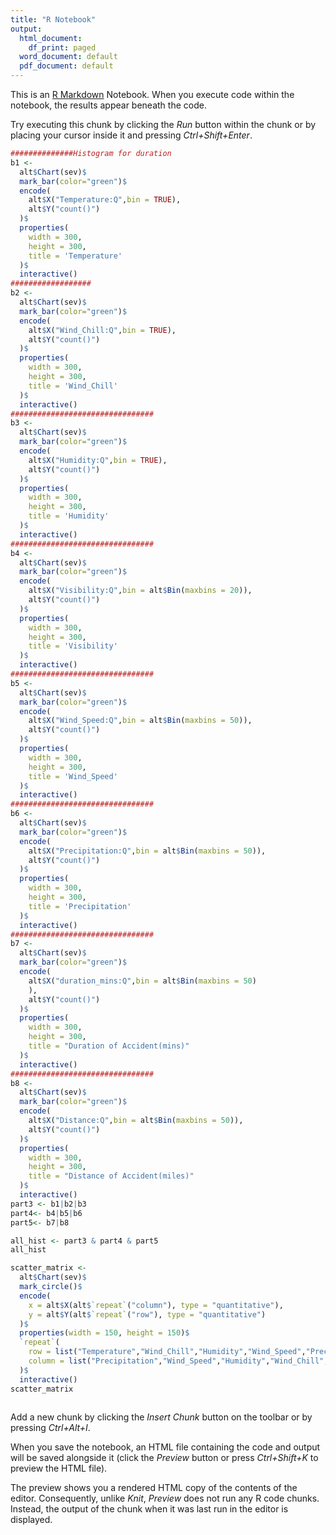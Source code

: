 ---
title: "R Notebook"
output:
  html_document:
    df_print: paged
  word_document: default
  pdf_document: default
---

This is an [R Markdown](http://rmarkdown.rstudio.com) Notebook. When you execute code within the notebook, the results appear beneath the code.

Try executing this chunk by clicking the *Run* button within the chunk or by placing your cursor inside it and pressing *Ctrl+Shift+Enter*.

```{r}
##############Histogram for duration
b1 <- 
  alt$Chart(sev)$
  mark_bar(color="green")$
  encode(
    alt$X("Temperature:Q",bin = TRUE), 
    alt$Y("count()")
  )$
  properties(
    width = 300,
    height = 300,
    title = 'Temperature'
  )$
  interactive()
##################
b2 <- 
  alt$Chart(sev)$
  mark_bar(color="green")$
  encode(
    alt$X("Wind_Chill:Q",bin = TRUE), 
    alt$Y("count()")
  )$
  properties(
    width = 300,
    height = 300,
    title = 'Wind_Chill'
  )$
  interactive()
################################
b3 <- 
  alt$Chart(sev)$
  mark_bar(color="green")$
  encode(
    alt$X("Humidity:Q",bin = TRUE), 
    alt$Y("count()")
  )$
  properties(
    width = 300,
    height = 300,
    title = 'Humidity'
  )$
  interactive()
################################
b4 <- 
  alt$Chart(sev)$
  mark_bar(color="green")$
  encode(
    alt$X("Visibility:Q",bin = alt$Bin(maxbins = 20)), 
    alt$Y("count()")
  )$
  properties(
    width = 300,
    height = 300,
    title = 'Visibility'
  )$
  interactive()
################################
b5 <- 
  alt$Chart(sev)$
  mark_bar(color="green")$
  encode(
    alt$X("Wind_Speed:Q",bin = alt$Bin(maxbins = 50)), 
    alt$Y("count()")
  )$
  properties(
    width = 300,
    height = 300,
    title = 'Wind_Speed'
  )$
  interactive()
################################
b6 <- 
  alt$Chart(sev)$
  mark_bar(color="green")$
  encode(
    alt$X("Precipitation:Q",bin = alt$Bin(maxbins = 50)), 
    alt$Y("count()")
  )$
  properties(
    width = 300,
    height = 300,
    title = 'Precipitation'
  )$
  interactive()
################################
b7 <- 
  alt$Chart(sev)$
  mark_bar(color="green")$
  encode(
    alt$X("duration_mins:Q",bin = alt$Bin(maxbins = 50)
    ), 
    alt$Y("count()")
  )$
  properties(
    width = 300,
    height = 300,
    title = "Duration of Accident(mins)"
  )$
  interactive()
################################
b8 <- 
  alt$Chart(sev)$
  mark_bar(color="green")$
  encode(
    alt$X("Distance:Q",bin = alt$Bin(maxbins = 50)), 
    alt$Y("count()")
  )$
  properties(
    width = 300,
    height = 300,
    title = "Distance of Accident(miles)"
  )$
  interactive()
part3 <- b1|b2|b3
part4<- b4|b5|b6
part5<- b7|b8

all_hist <- part3 & part4 & part5
all_hist
```

```{r}
scatter_matrix <- 
  alt$Chart(sev)$
  mark_circle()$
  encode(
    x = alt$X(alt$`repeat`("column"), type = "quantitative"),
    y = alt$Y(alt$`repeat`("row"), type = "quantitative")
  )$
  properties(width = 150, height = 150)$
  `repeat`(
    row = list("Temperature","Wind_Chill","Humidity","Wind_Speed","Precipitation"),
    column = list("Precipitation","Wind_Speed","Humidity","Wind_Chill","Temperature")
  )$
  interactive()
scatter_matrix

```

```{r}
```

Add a new chunk by clicking the *Insert Chunk* button on the toolbar or by pressing *Ctrl+Alt+I*.

When you save the notebook, an HTML file containing the code and output will be saved alongside it (click the *Preview* button or press *Ctrl+Shift+K* to preview the HTML file).

The preview shows you a rendered HTML copy of the contents of the editor. Consequently, unlike *Knit*, *Preview* does not run any R code chunks. Instead, the output of the chunk when it was last run in the editor is displayed.
